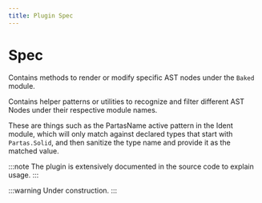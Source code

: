```yaml
---
title: Plugin Spec
---
```


# Spec

Contains methods to render or modify specific AST nodes under the `Baked` module.

Contains helper patterns or utilities to recognize and filter different AST Nodes under their respective module names.

These are things such as the PartasName active pattern in the Ident module, which will only match against declared types that start with `Partas.Solid`, and then sanitize the type name and provide it as the matched value.

:::note
The plugin is extensively documented in the source code to explain usage.
:::

:::warning
Under construction.
:::
